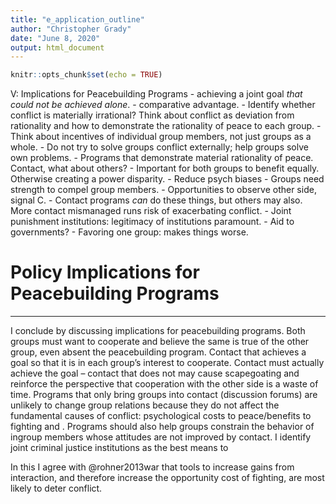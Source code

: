 ```yaml
---
title: "e_application_outline"
author: "Christopher Grady"
date: "June 8, 2020"
output: html_document
---
```


```r
knitr::opts_chunk$set(echo = TRUE)
```

V: Implications for Peacebuilding Programs
- achieving a joint goal _that could not be achieved alone_.
    - comparative advantage.
-	Identify whether conflict is materially irrational?  Think about conflict as deviation from rationality and how to demonstrate the rationality of peace to each group.
- Think about incentives of individual group members, not just groups as a whole.
-	Do not try to solve groups conflict externally; help groups solve own problems.
-	Programs that demonstrate material rationality of peace.  Contact, what about others?
-	Important for both groups to benefit equally.  Otherwise creating a power disparity.
-	Reduce psych biases
-	Groups need strength to compel group members.
-	Opportunities to observe other side, signal C.
-	Contact programs _can_ do these things, but others may also.  More contact mismanaged runs risk of exacerbating conflict.
-	Joint punishment institutions: legitimacy of institutions paramount.
-	Aid to governments?
-	Favoring one group: makes things worse.



# Policy Implications for Peacebuilding Programs




























************

<!--11 - Implications for peacebuilding programs. -->
I conclude by discussing implications for peacebuilding programs.  Both groups must want to cooperate and believe the same is true of the other group, even absent the peacebuilding program.  Contact that achieves a goal so that it is in each group's interest to cooperate.  Contact must actually achieve the goal -- contact that does not may cause scapegoating and reinforce the perspective that cooperation with the other side is a waste of time.   Programs that only bring groups into contact (discussion forums) are unlikely to change group relations because they do not affect the fundamental causes of conflict: psychological costs to peace/benefits to fighting and .  Programs should also help groups constrain the behavior of ingroup members whose attitudes are not improved by contact.  I identify joint criminal justice institutions as the best means to 


In this I agree with @rohner2013war that tools to increase gains from interaction, and therefore increase the opportunity cost of fighting, are most likely to deter conflict.